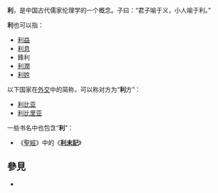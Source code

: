 '''利'''，是中国古代儒家伦理学的一个概念。子曰：“君子喻于义，小人喻于利。”

'''利'''也可以指：
*[[利益|利益]]
*[[利息|利息]]
*鋒利
*[[利潤|利潤]]
*[[利姓|利姓]]

以下国家在[[外交|外交]]中的简称，可以称对方为“'''利'''方”：
*[[利比亚|利比亚]]
*[[利比里亚|利比里亚]]

一些书名中也包含“'''利'''”：
*《[[聖經|聖經]]》中的《'''[[利未記|利未記]]'''》

== 參見 ==
* {{Lookfrom}}

{{disambig|L|Cat=一字消歧义}}